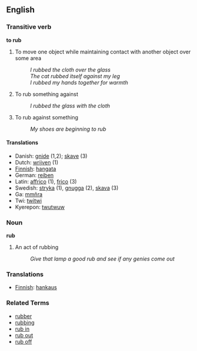 == English ==

=== Transitive verb ===
'''to rub'''

# To move one object while maintaining contact with another object over some area
#: ''I rubbed the cloth over the glass''
#: ''The cat rubbed itself against my leg''
#: ''I rubbed my hands together for warmth''
# To rub something against
#: ''I rubbed the glass with the cloth''
# To rub against something
#: ''My shoes are beginning to rub''

====Translations====
*Danish: [[gnide]] (1,2); [[skave]] (3)
*Dutch: [[wrijven]] (1)
*[[Finnish]]: [[hangata]]
*German: [[reiben]]
*Latin: [[affrico]] (1), [[frico]] (3)
*Swedish: [[stryka]] (1), [[gnugga]] (2), [[skava]] (3)
*Ga: [[  mmñra]]
*Twi: [[ twitwi]]
*Kyerepon: [[twutwuw]]

=== Noun ===
'''rub'''

# An act of rubbing
#: ''Give that lamp a good rub and see if any genies come out''

===Translations===

*[[Finnish]]: [[hankaus]]

=== Related Terms ===
*[[rubber]]
*[[rubbing]]
*[[rub in]]
*[[rub out]]
*[[rub off]]